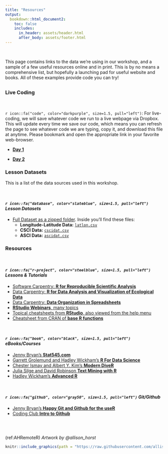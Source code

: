 ```yaml
---
title: "Resources"
output:
  bookdown::html_document2:
    toc: false
    includes:
      in_header: assets/header.html
      after_body: assets/footer.html
---
```


<br>

This page contains links to the data we're using in our workshop, and a sample of a few useful resources online and in print. This is by no means a comprehensive list, but hopefully a launching pad for useful website and books. All of these examples provide code you can try!

## {.tabset .tabset-fade .tabset-pills}

### Live Coding

<br>

`r icon::fa("code", color="darkpurple", size=1.5, pull="left")`: For live-coding, we will save whatever code we run to a live webpage via Dropbox. This will update every time we save our code, which means you can refresh the page to see whatever code we are typing, copy it, and download this file at anytime. Please bookmark and open the appropriate link in your favorite web-browser. 

 - [**Day 1**](https://dl.dropboxusercontent.com/s/dxvv3az1t11vnqc/2020-10-13_cabw_r_livecode.R?dl=0)
 
 - [**Day 2**](https://dl.dropboxusercontent.com/s/1qb54zz7bexqoj8/2020-10-14_cabw_r_livecode.R?dl=0)
 

### Lesson Datasets

This is a list of the data sources used in this workshop.

<br>

#### *`r icon::fa("database", color="slateblue", size=1.5, pull="left")` Lesson Datasets*

 - [Full Dataset as a zipped folder](https://github.com/ucd-cws/CABW2020_R_training/raw/main/data/datazip.zip). Inside you'll find these files:
    - **Longitude-Latitude Data:** [`latlon.csv`](https://raw.githubusercontent.com/ucd-cws/CABW2020_R_training/main/data/latlon.csv)
    - **CSCI Data:** [`cscidat.csv`](https://raw.githubusercontent.com/ucd-cws/CABW2020_R_training/main/data/cscidat.csv)
    - **ASCI Data:** [`ascidat.csv`](https://raw.githubusercontent.com/ucd-cws/CABW2020_R_training/main/data/ascidat.csv)


### Resources

<br>

#### *`r icon::fa("r-project", color="steelblue", size=1.5, pull="left")` Lessons & Tutorials*

* [Software Carpentry: **R for Reproducible Scientific Analysis**](http://data-lessons.github.io/gapminder-R/)
* [Data Carpentry: **R for Data Analysis and Visualization of Ecological Data**](http://www.datacarpentry.org/R-ecology-lesson/)
* [Data Carpentry: **Data Organization in Spreadsheets**](http://www.datacarpentry.org/spreadsheet-ecology-lesson/)
* [**RStudio Webinars**, many topics](https://www.rstudio.com/resources/webinars/)
* [Topical cheatsheets from **RStudio**, also viewed from the help menu](http://www.rstudio.com/resources/cheatsheets/)
* [Cheatsheet from CRAN of **base R functions**](http://cran.r-project.org/doc/contrib/Short-refcard.pdf) 

<br>

#### *`r icon::fa("book", color="black", size=1.5, pull="left")` eBooks/Courses*

* [Jenny Bryan's **Stat545.com**](http://stat545.com/)
* [Garrett Grolemund and Hadley Wickham's **R For Data Science**](http://r4ds.had.co.nz/)
* [Chester Ismay and Albert Y. Kim's **Modern DiveR**](https://ismayc.github.io/moderndiver-book/)
* [Julia Silge and David Robinson **Text Mining with R**](http://tidytextmining.com/)
* [Hadley Wickham's **Advanced R**](http://adv-r.had.co.nz/)

<br>

#### *`r icon::fa("github", color="gray50", size=1.5, pull="left")` Git/Github* 

* [Jenny Bryan's **Happy Git and Github for the useR**](http://happygitwithr.com/)
* [Coding Club **Intro to Github**](https://ourcodingclub.github.io/2017/02/27/git.html)

## {-}

<br>

(ref:AHRemoteR) *Artwork by @allison_horst*

```r

knitr::include_graphics(path = "https://raw.githubusercontent.com/allisonhorst/stats-illustrations/master/rstats-artwork/monster_support.jpg")

```
